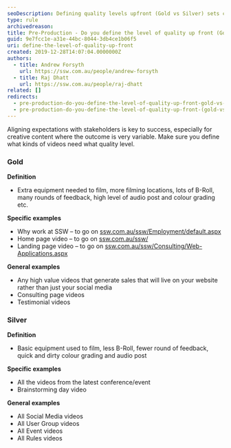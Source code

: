 ```yaml
---
seoDescription: Defining quality levels upfront (Gold vs Silver) sets clear expectations with stakeholders and ensures successful pre-production.
type: rule
archivedreason:
title: Pre-Production - Do you define the level of quality up front (Gold vs Silver)?
guid: 9e7fcc1e-a31e-44bc-8044-3db4ce1b06f5
uri: define-the-level-of-quality-up-front
created: 2019-12-28T14:07:04.0000000Z
authors:
  - title: Andrew Forsyth
    url: https://ssw.com.au/people/andrew-forsyth
  - title: Raj Dhatt
    url: https://ssw.com.au/people/raj-dhatt
related: []
redirects:
  - pre-production-do-you-define-the-level-of-quality-up-front-gold-vs-silver
  - pre-production-do-you-define-the-level-of-quality-up-front-(gold-vs-silver)
---
```


Aligning expectations with stakeholders is key to success, especially for creative content where the outcome is very variable. Make sure you define what kinds of videos need what quality level.
### Gold

**Definition**

- Extra equipment needed to film, more filming locations, lots of B-Roll, many rounds of feedback, high level of audio post and colour grading etc.

**Specific examples**

- Why work at SSW – to go on [ssw.com.au/ssw/Employment/default.aspx](https://www.ssw.com.au/ssw/Employment)
- Home page video – to go on [ssw.com.au/ssw/](https://www.ssw.com.au)
- Landing page video – to go on [ssw.com.au/ssw/Consulting/Web-Applications.aspx](https://www.ssw.com.au/ssw/Consulting/Web-Applications.aspx)

**General examples**

- Any high value videos that generate sales that will live on your website rather than just your social media
- Consulting page videos
- Testimonial videos

### Silver

**Definition**

- Basic equipment used to film, less B-Roll, fewer round of feedback, quick and dirty colour grading and audio post

**Specific examples**

- All the videos from the latest conference/event
- Brainstorming day video

**General examples**

- All Social Media videos
- All User Group videos
- All Event videos
- All Rules videos